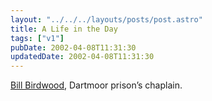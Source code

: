 ```yaml
---
layout: "../../../layouts/posts/post.astro"
title: A Life in the Day
tags: ["v1"]
pubDate: 2002-04-08T11:31:30
updatedDate: 2002-04-08T11:31:30
---
```


[Bill Birdwood][1], Dartmoor prison&#8217;s chaplain.

[1]: http://www.sunday-times.co.uk/article/0,,185-255159,00.html "Sunday Times: requires registration"
